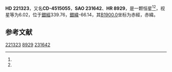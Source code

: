 {{Starbox begin
| name = HD 221323
}}
{{Starbox observe
| epoch = [[J2000.0|J2000.0]]
| constell = {{星座名待查}}<ref name=SIMBAD>{{cite web
 | url=http://simbad.u-strasbg.fr/simbad/sim-id?Ident=HR+8929
 | title=Pulsating variable Star
 | publisher=Centre de Données astronomiques de Strasbourg
 | work=SIMBAD
 | accessdate=2012-07-13
 | archive-date=2020-02-06
 | archive-url=https://web.archive.org/web/20200206033009/http://simbad.u-strasbg.fr/simbad/sim-id?Ident=HR+8929
 | dead-url=no
 }}</ref><ref name=DATA>{{cite web
 | url=http://vizier.u-strasbg.fr/viz-bin/VizieR-5?-out.add=.&-source=5050&-corr=PK=HR&-out.max=9999&HR=8929
 | title=VizieR Detailed Page
 | accessdate=2012-07-13
 | archive-date=2020-02-06
 | archive-url=https://web.archive.org/web/20200206033008/http://vizier.u-strasbg.fr/viz-bin/VizieR-5?-out.add=.&-source=5050&-corr=PK=HR&-out.max=9999&HR=8929
 | dead-url=no
 }}</ref>
| 星官 = 
| ra = {{RA|23|31|27}}<ref name=SIMBAD /><ref name=DATA />
| dec = {{DEC|-44|50|37}}<ref name=SIMBAD /><ref name=DATA />
| appmag_v = 6.02<ref name=SIMBAD /><ref name=DATA />
}}
{{Starbox character
| class = K1III<ref name=SIMBAD /><ref name=DATA />
| b-v = 1.02<ref name=SIMBAD /><ref name=DATA />
| u-b = <ref name=SIMBAD /><ref name=DATA />
| r-i = <ref name=SIMBAD /><ref name=DATA />
| variable = 
}}
{{Starbox astrometry
| radial_v = 
| prop_mo_ra = 8
| parallax = 
| p_error = 
}}
{{Starbox catalog
| names =CD-4515055，[[SAO星表|SAO]] 231642，[[HD星表|HD]] 221323，[[HR星表|HR]] 8929}}
{{Starbox reference |Simbad=HR+8929}}
{{Starbox end}}

'''HD 221323'''，又名'''CD-4515055'''，'''SAO 231642'''、'''HR 8929'''，是一颗恒星<ref name=SIMBAD /><ref name=DATA />，视星等为6.02，位于[[銀道座標系|銀經]]339.76，[[銀道座標系|銀緯]]-66.14，其[[B1900.0|B1900.0]]坐标为赤經{{RA|23|26|0.9}}，赤緯{{DEC|-45|-66.14|41}}。

== 参考文献 ==
{{reflist}}

{{star-stub}}

[[Category:HD和HDE天體|221323]]
[[Category:HR天體|8929]]
[[Category:SAO天體|231642]]